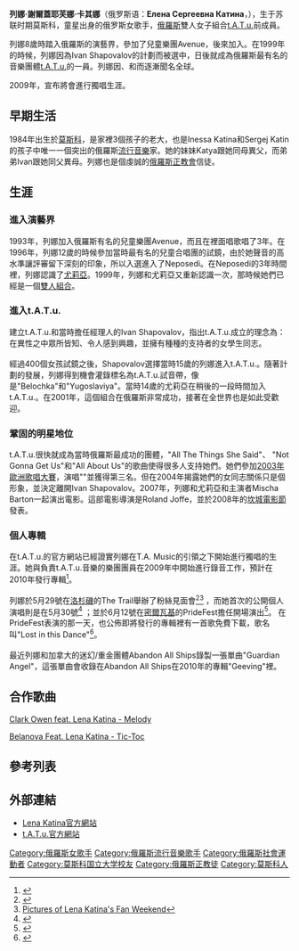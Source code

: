 {{艺人
| name = Елена Катина<br>Lena Katina<br>列娜·卡其娜
| type = 女歌手
| image = LenaKatina 2013.jpg
| caption = 2013年
| imagesize = 250px
| 国籍 = {{USSR}}（1984～1991）<br>{{RUS}}（1991～）
| birthname = Елена Серге́евна Катина<br>Elena Sergeevna Katina
| 出生日期 = {{Birth date and age|1984|10|04}}
| 出生地点 = {{USSR}}[[莫斯科|莫斯科]]
| 教育程度 = {{RUS}}[[莫斯科国立大学|莫斯科国立大学心理学专业]]
| 父母 =Sergey Katin<br>Marina Khlebnikova
| 配偶 = Sasha Kuzmanović<br>（2013.08—）
| 相关团体 = [[t.A.T.u.|t.A.T.u.]]<br>Yulia Volkova
| 代表作 = [[t.A.T.u.|t.A.T.u.]]时期：<br>１.''{{tsl|en|All The Things She Said|All The Things She Said}}''<br>２.''{{tsl|en|Not Gonna Get Us|Not Gonna Get Us}}''<br>３.''{{tsl|en|All About Us|All About Us}}''<br>独唱时期：<br>１.''{{tsl|en|Never Forget (Lena Katina song)||Never Forget}}''<br>２.''Lift Me Up
}}
'''列娜·謝爾蓋耶芙娜·卡其娜'''（俄罗斯语：'''Елена Сергеевна Катина'''，{{bd|1984年|10月4日|catIdx=Катина}}），生于苏联时期莫斯科，童星出身的俄罗斯女歌手，[[俄羅斯|俄羅斯]]雙人女子組合[[t.A.T.u.|t.A.T.u.]]前成員。

列娜8歲時踏入俄羅斯的演藝界，參加了兒童樂團Avenue，後來加入{{tsl|en|Neposedi|Neposedi}}。在1999年的時候，列娜因為Ivan Shapovalov的計劃而被選中，日後就成為俄羅斯最有名的音樂團體[[t.A.T.u.|t.A.T.u.]]的一員。列娜因''{{tsl|en|All The Things She Said|All The Things She Said}}''、''{{tsl|en|Not Gonna Get Us|Not Gonna Get Us}}''和''{{tsl|en|All About Us|All About Us}}''而逐漸聞名全球。

2009年，宣布將會進行獨唱生涯。

== 早期生活 ==
1984年出生於[[莫斯科|莫斯科]]，是家裡3個孩子的老大，也是Inessa Katina和Sergej Katin的孩子中唯一一個突出的俄羅斯[[流行音樂|流行音樂]]家。她的妹妹Katya跟她同母異父，而弟弟Ivan跟她同父異母。列娜也是個虔誠的[[俄羅斯正教會|俄羅斯正教會]]信徒。

== 生涯 ==
=== 進入演藝界 ===
1993年，列娜加入俄羅斯有名的兒童樂團Avenue，而且在裡面唱歌唱了3年。在1996年，列娜12歲的時候參加當時最有名的兒童合唱團{{tsl|en|Neposedi|Neposedi}}的試鏡，由於她聲音的高水準讓評審留下深刻的印象，所以入選進入了Neposedi。在Neposedi的3年時間裡，列娜認識了[[尤莉亞·歐列伽芙娜·沃爾科娃|尤莉亞]]。1999年，列娜和尤莉亞又重新認識一次，那時候她們已經是一個[[t.A.T.u.|雙人組合]]。

=== 進入t.A.T.u. ===
建立t.A.T.u.和當時擔任經理人的Ivan Shapovalov，指出t.A.T.u.成立的理念為：在異性之中眾所皆知、令人感到興趣，並擁有種種的支持者的女學生同志。<br /><br />
經過400個女孩試鏡之後，Shapovalov選擇當時15歲的列娜進入t.A.T.u.。隨著計劃的發展，列娜得到機會灌錄標名為t.A.T.u.試音帶，像是"Belochka"和"Yugoslaviya"。當時14歲的尤莉亞在稍後的一段時間加入t.A.T.u.。在2001年，這個組合在俄羅斯非常成功，接著在全世界也是如此受歡迎。

=== 鞏固的明星地位 ===
t.A.T.u.很快就成為當時俄羅斯最成功的團體，"All The Things She Said"、 "Not Gonna Get Us"和"All About Us"的歌曲使得很多人支持她們。她們參加[[2003年歐洲歌唱大賽|2003年歐洲歌唱大賽]]，演唱"{{tsl|en|Ne Ver', Ne Boysia|Ne Ver', Ne Boysia}}"並獲得第三名。但在2004年揭露她們的女同志關係只是個形象，並決定離開Ivan Shapovalov。2007年，列娜和尤莉亞和主演者Mischa Barton一起演出電影{{tsl|en|You and I (film)|You and I (電影)|You and I}}。這部電影導演是Roland Joffe，並於2008年的[[坎城電影節|坎城電影節]]發表。

=== 個人專輯 ===
在t.A.T.u.的官方網站已經證實列娜在T.A. Music的引領之下開始進行獨唱的生涯。她與負責t.A.T.u.音樂的樂團團員在2009年中開始進行錄音工作，預計在2010年發行專輯<ref>{{cite web|author=Insider|url=http://blog.tatu.ru/Insider/2009/03/21/1237628400000.html|title=t.A.T.u. forever|publisher=t.A.T.u. Blog|date=March 21, 2009|accessdate=2009-11-25|deadurl=yes|archiveurl=https://web.archive.org/web/20090324093648/http://blog.tatu.ru/Insider/2009/03/21/1237628400000.html|archivedate=2009-03-24}}</ref>。
<br /><br />
列娜於5月29號在[[洛杉磯|洛杉磯]]的The Trail舉辦了粉絲見面會<ref>{{Cite web |url=http://www.lena-pan-american.com/en/meeting/may29.php |title=Lena Katina Fan Weekend |accessdate=2010-12-02 |archive-date=2010-05-25 |archive-url=https://web.archive.org/web/20100525112024/http://www.lena-pan-american.com/en/meeting/may29.php |dead-url=no }}</ref><ref>[http://photo.lena-music.org/thumbnails.php?album=18&page=1 Pictures of Lena Katina's Fan Weekend]{{dead link|date=2017年11月 |bot=InternetArchiveBot |fix-attempted=yes }}</ref> 
，而她首次的公開個人演唱則是在5月30號<ref>{{cite web |url=http://lena-katina.com/index.php/en/whatsgoingon/107-30-troubadour-.html |title=存档副本 |accessdate=2012-08-26 |deadurl=yes |archiveurl=https://web.archive.org/web/20100419185042/http://lena-katina.com/index.php/en/whatsgoingon/107-30-troubadour-.html |archivedate=2010-04-19 }}</ref>
；並於6月12號在[[密爾瓦基|密爾瓦基]]的PrideFest擔任開場演出<ref>{{cite web |url=http://lena-katina.com/index.php/en/whatsgoingon/104-12-.html |title=存档副本 |accessdate=2010-03-18 |deadurl=yes |archiveurl=https://web.archive.org/web/20100322193440/http://lena-katina.com/index.php/en/whatsgoingon/104-12-.html |archivedate=2010-03-22 }}</ref>。
在PrideFest表演的那一天，也公佈即將發行的專輯裡有一首歌免費下載，歌名叫"Lost in this Dance"<ref>{{Cite web |url=http://lena-katina.com/index.php/newsong.html |title=Free download of Lost in this Dance |accessdate=2010-12-02 |archive-date=2010-06-15 |archive-url=https://web.archive.org/web/20100615090518/http://lena-katina.com/index.php/newsong.html |dead-url=no }}</ref>。
<br /><br />
最近列娜和加拿大的迷幻/重金團體Abandon All Ships錄製一張單曲"Guardian Angel"，這張單曲會收錄在Abandon All Ships在2010年的專輯"Geeving"裡。

== 合作歌曲 ==

[http://www.youtube.com/watch?v=5NrVl8raA-E Clark Owen feat. Lena Katina - Melody] {{Wayback|url=http://www.youtube.com/watch?v=5NrVl8raA-E |date=20160412200416 }}


[http://www.youtube.com/watch?v=ZwDUKCJ8EzA Belanova Feat. Lena Katina - Tic-Toc] {{Wayback|url=http://www.youtube.com/watch?v=ZwDUKCJ8EzA |date=20201125101144 }}

== 參考列表 ==
{{Reflist}}

== 外部連結 ==
* [http://www.lena-katina.com/ Lena Katina官方網站]{{Webarchive|url=https://archive.fo/20120907141723/http://www.lena-katina.com/ |date=2012-09-07 }}
* [https://web.archive.org/web/20081014164138/http://www.tatu.ru/ t.A.T.u.官方網站]
{{authority control}}
{{DEFAULTSORT: Katina, Lena}}
[[Category:俄羅斯女歌手|Category:俄羅斯女歌手]]
[[Category:俄羅斯流行音樂歌手|Category:俄羅斯流行音樂歌手]]
[[Category:俄羅斯社會運動者|Category:俄羅斯社會運動者]]
[[Category:莫斯科国立大学校友|Category:莫斯科国立大学校友]]
[[Category:俄羅斯正教徒|Category:俄羅斯正教徒]]
[[Category:莫斯科人|Category:莫斯科人]]
